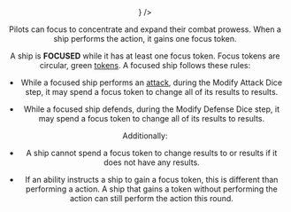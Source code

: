 <Header title="focus" icon={<Focus />} />

Pilots can focus to concentrate and expand their combat prowess.
When a ship performs the <Focus/> action, it gains one focus token.

<ImgCenter alt="Focus Token" src="/images/Focus_Token.webp" />
<TextCenter text="Focus Token" />

A ship is **FOCUSED** while it has at least one focus token. Focus
tokens are circular, green [tokens](/article/Tokens). A focused ship follows these rules:

- While a focused ship performs an [attack](/article/Attack), during the Modify Attack Dice step,
  it may spend a focus token to change all of its <Focus/> results to <Hit/> results.

- While a focused ship defends, during the Modify Defense Dice step, it may
  spend a focus token to change all of its <Focus/> results to <Evade/> results.

Additionally:

- A ship cannot spend a focus token to change <Focus/> results to <Evade/> or <Hit/>
  results if it does not have any <Focus/> results.

- If an ability instructs a ship to gain a focus token, this is different than
  performing a <Focus/> action. A ship that gains a token without performing the
  action can still perform the <Focus/> action this round.
